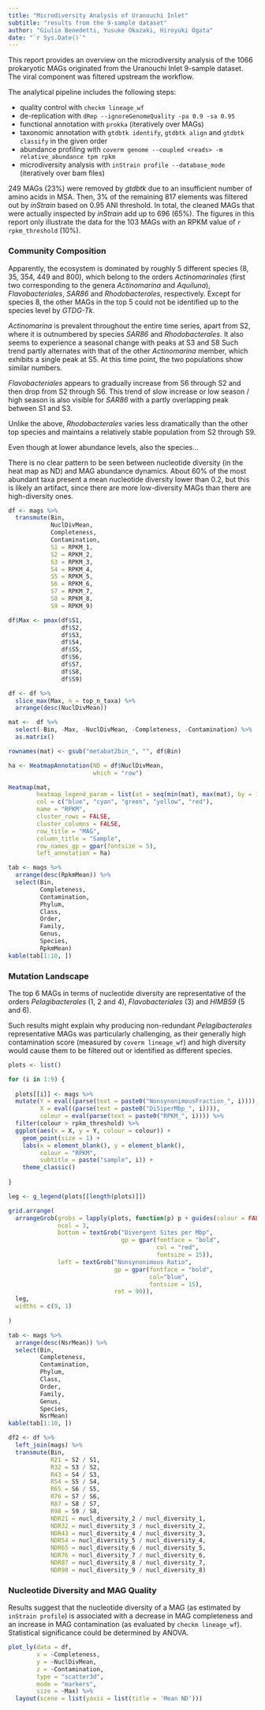 ```yaml
---
title: "Microdiversity Analysis of Uranouchi Inlet"
subtitle: "results from the 9-sample dataset"
author: "Giulio Benedetti, Yusuke Okazaki, Hiroyuki Ogata"
date: "`r Sys.Date()`"
---
```


This report provides an overview on the microdiversity analysis of the 1066 prokaryotic MAGs originated from the Uranouchi Inlet 9-sample dataset. The viral component was filtered upstream the workflow.

The analytical pipeline includes the following steps:

* quality control with `checkm lineage_wf`
* de-replication with `dRep --ignoreGenomeQuality -pa 0.9 -sa 0.95`
* functional annotation with `prokka` (iteratively over MAGs)
* taxonomic annotation with `gtdbtk identify`, `gtdbtk align` and `gtdbtk classify` in the given order
* abundance profiling with `coverm genome --coupled <reads> -m relative_abundance tpm rpkm`
* microdiversity analysis with `inStrain profile --database_mode` (iteratively over bam files)

249 MAGs (23%) were removed by _gtdbtk_ due to an insufficient number of amino acids in MSA. Then, 3% of the remaining 817 elements was filtered out by _inStrain_ based on 0.95 ANI threshold. In total, the cleaned MAGs that were actually inspected by _inStrain_ add up to 696 (65%). The figures in this report only illustrate the data for the 103 MAGs with an RPKM value of `r rpkm_threshold` (10%).

### Community Composition

Apparently, the ecosystem is dominated by roughly 5 different species (8, 35, 354, 449 and 800), which belong to the orders _Actinomarinales_ (first two corresponding to the genera _Actinomarina_ and _Aquiluna_), _Flavobacteriales_, _SAR86_ and _Rhodobacterales_, respectively. Except for species 8, the other MAGs in the top 5 could not be identified up to the species level by _GTDG-Tk_.

_Actinomarina_ is prevalent throughout the entire time series, apart from S2, where it is outnumbered by species _SAR86_ and _Rhodobacterales_. It also seems to experience a seasonal change with peaks at S3 and S8 Such trend partly alternates with that of the other _Actinomarina_ member, which exhibits a single peak at S5. At this time point, the two populations show similar numbers.

_Flavobacteriales_ appears to gradually increase from S6 through S2 and then drop from S2 through S6. This trend of slow increase or low season / high season is also visible for _SAR86_ with a partly overlapping peak between S1 and S3.

Unlike the above, _Rhodobacterales_ varies less dramatically than the other top species and maintains a relatively stable population from S2 through S9.

Even though at lower abundance levels, also the species...

There is no clear pattern to be seen between nucleotide diversity (in the heat map as ND) and MAG abundance dynamics. About 60% of the most abundant taxa present a mean nucleotide diversity lower than 0.2, but this is likely an artifact, since there are more low-diversity MAGs than there are high-diversity ones.

```r
df <- mags %>%
  transmute(Bin,
            NuclDivMean,
            Completeness,
            Contamination,
            S1 = RPKM_1,
            S2 = RPKM_2,
            S3 = RPKM_3,
            S4 = RPKM_4,
            S5 = RPKM_5,
            S6 = RPKM_6,
            S7 = RPKM_7,
            S8 = RPKM_8,
            S9 = RPKM_9)

df$Max <- pmax(df$S1,
               df$S2,
               df$S3,
               df$S4,
               df$S5,
               df$S6,
               df$S7,
               df$S8,
               df$S9)

df <- df %>%
  slice_max(Max, n = top_n_taxa) %>%
  arrange(desc(NuclDivMean))

mat <-  df %>%
  select(-Bin, -Max, -NuclDivMean, -Completeness, -Contamination) %>%
  as.matrix()

rownames(mat) <- gsub("metabat2bin_", "", df$Bin)
```

```r
ha <- HeatmapAnnotation(ND = df$NuclDivMean,
                        which = "row")

Heatmap(mat,
        heatmap_legend_param = list(at = seq(min(mat), max(mat), by = 10)),
        col = c("blue", "cyan", "green", "yellow", "red"),
        name = "RPKM",
        cluster_rows = FALSE,
        cluster_columns = FALSE,
        row_title = "MAG",
        column_title = "Sample",
        row_names_gp = gpar(fontsize = 5),
        left_annotation = ha)
```

```r
tab <- mags %>%
  arrange(desc(RpkmMean)) %>%
  select(Bin,
         Completeness,
         Contamination,
         Phylum,
         Class,
         Order,
         Family,
         Genus,
         Species,
         RpkmMean)
kable(tab[1:10, ])
```

### Mutation Landscape

The top 6 MAGs in terms of nucleotide diversity are representative of the orders _Pelagibacterales_ (1, 2 and 4), _Flavobacteriales_ (3) and _HIMB59_ (5 and 6).

Such results might explain why producing non-redundant _Pelagibacterales_ representative MAGs was particularly challenging, as their generally high contamination score (measured by `coverm lineage_wf`) and high diversity would cause them to be filtered out or identified as different species.

```r
plots <- list()

for (i in 1:9) {
  
  plots[[i]] <- mags %>%
  mutate(Y = eval((parse(text = paste0("NonsynonimousFraction_", i)))),
         X = eval((parse(text = paste0("DiSiperMbp_", i)))),
         colour = eval(parse(text = paste0("RPKM_", i)))) %>%
  filter(colour > rpkm_threshold) %>%
  ggplot(aes(x = X, y = Y, colour = colour)) +
    geom_point(size = 1) +
    labs(x = element_blank(), y = element_blank(),
         colour = "RPKM",
         subtitle = paste("sample", i)) +
    theme_classic()
  
}
```

```r
leg <- g_legend(plots[[length(plots)]])
```

```r
grid.arrange(
  arrangeGrob(grobs = lapply(plots, function(p) p + guides(colour = FALSE)), 
              ncol = 3, 
              bottom = textGrob("Divergent Sites per Mbp",
                                gp = gpar(fontface = "bold",
                                          col = "red",
                                          fontsize = 15)), 
              left = textGrob("Nonsynonimous Ratio",
                              gp = gpar(fontface = "bold",
                                        col="blue",
                                        fontsize = 15),
                              rot = 90)),
  leg,
  widths = c(9, 1)
  
)
```

```r
tab <- mags %>%
  arrange(desc(NsrMean)) %>%
  select(Bin,
         Completeness,
         Contamination,
         Phylum,
         Class,
         Order,
         Family,
         Genus,
         Species,
         NsrMean)
kable(tab[1:10, ])
```

```r
df2 <- df %>%
  left_join(mags) %>%
  transmute(Bin,
            R21 = S2 / S1,
            R32 = S3 / S2,
            R43 = S4 / S3,
            R54 = S5 / S4,
            R65 = S6 / S5,
            R76 = S7 / S6,
            R87 = S8 / S7,
            R98 = S9 / S8,
            NDR21 = nucl_diversity_2 / nucl_diversity_1,
            NDR32 = nucl_diversity_3 / nucl_diversity_2,
            NDR43 = nucl_diversity_4 / nucl_diversity_3,
            NDR54 = nucl_diversity_5 / nucl_diversity_4,
            NDR65 = nucl_diversity_6 / nucl_diversity_5,
            NDR76 = nucl_diversity_7 / nucl_diversity_6,
            NDR87 = nucl_diversity_8 / nucl_diversity_7,
            NDR98 = nucl_diversity_9 / nucl_diversity_8)
```

### Nucleotide Diversity and MAG Quality

Results suggest that the nucleotide diversity of a MAG (as estimated by `inStrain profile`) is associated with a decrease in MAG completeness and an increase in MAG contamination (as evaluated by `checkm lineage_wf`). Statistical significance could be determined by ANOVA.

```r
plot_ly(data = df,
        x = ~Completeness,
        y = ~NuclDivMean,
        z = ~Contamination,
        type = "scatter3d",
        mode = "markers",
        size = ~Max) %>%
  layout(scene = list(yaxis = list(title = 'Mean ND')))
```
